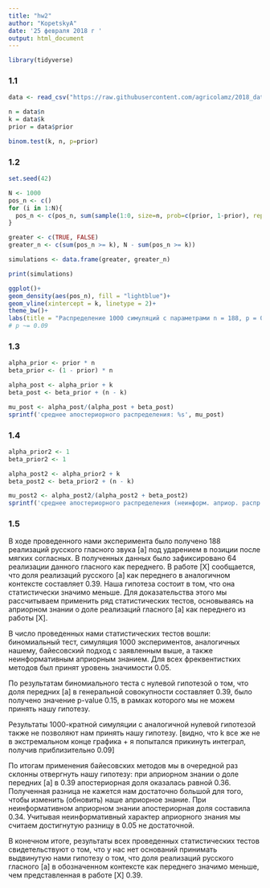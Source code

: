---
title: "hw2"
author: "KopetskyA"
date: '25 февраля 2018 г '
output: html_document
---

```{r}
library(tidyverse)
```


### 1.1

```{r}
data <- read_csv("https://raw.githubusercontent.com/agricolamz/2018_data_analysis_for_linguists/master/data/students/akv17/hw2_binomial/hw2_binomial.csv")

n = data$n
k = data$k
prior = data$prior

binom.test(k, n, p=prior)
```


### 1.2

```{r}
set.seed(42)

N <- 1000
pos_n <- c()
for (i in 1:N){
  pos_n <- c(pos_n, sum(sample(1:0, size=n, prob=c(prior, 1-prior), replace=TRUE)))
}

greater <- c(TRUE, FALSE)
greater_n <- c(sum(pos_n >= k), N - sum(pos_n >= k)) 

simulations <- data.frame(greater, greater_n)

print(simulations)

ggplot()+
geom_density(aes(pos_n), fill = "lightblue")+
geom_vline(xintercept = k, linetype = 2)+
theme_bw()+
labs(title = "Распределение 1000 симуляций с параметрами n = 188, p = 0.39")
# p ~= 0.09
```


### 1.3


```{r}
alpha_prior <- prior * n 
beta_prior <- (1 - prior) * n

alpha_post <- alpha_prior + k
beta_post <- beta_prior + (n - k)

mu_post <- alpha_post/(alpha_post + beta_post)
sprintf('среднее апостериорного распределения: %s', mu_post)
```


### 1.4


```{r}
alpha_prior2 <- 1 
beta_prior2 <- 1

alpha_post2 <- alpha_prior2 + k
beta_post2 <- beta_prior2 + (n - k)

mu_post2 <- alpha_post2/(alpha_post2 + beta_post2)
sprintf('среднее апостериорного распределения (неинформ. априор. распр.): %s', mu_post2)
```


### 1.5


В ходе проведенного нами эксперимента было получено 188 реализаций русского гласного звука [а] под ударением в позиции после мягких согласных. В полученных данных было зафиксировано 64 реализации данного гласного как переднего. В работе [X] сообщается, что доля реализаций русского [а] как переднего в аналогичном контексте составляет 0.39. Наша гипотеза состоит в том, что она статистически значимо меньше. Для доказательства этого мы рассчитываем применить ряд статистических тестов, основываясь на априорном знании о доле реализаций гласного [а] как переднего из работы [X].

В число проведенных нами статистических тестов вошли: биномиальный тест, симуляция 1000 экспериментов, аналогичных нашему, байесовский подход с заявленным выше, а также неинформативным априорным знанием. Для всех фреквентистких методов был принят уровень значимости 0.05.

По результатам биномиального теста с нулевой гипотезой о том, что доля передних [a] в генеральной совокупности составляет 0.39, было получено значение p-value 0.15, в рамках которого мы не можем принять нашу гипотезу.

Результаты 1000-кратной симуляции с аналогичной нулевой гипотезой также не позволяют нам принять нашу гипотезу. [видно, что k все же не в экстремальном конце графика + я попытался прикинуть интеграл, получив приблизительно 0.09]

По итогам применения байесовских методов мы в очередной раз склонны отвергнуть нашу гипотезу: при априорном знании о доле передних [а] в 0.39 апостериорная доля оказалась равной 0.36. Полученная разница не кажется нам достаточно большой для того, чтобы изменить (обновить) наше априорное знание. При неинформативном априорном знании апостериорная доля составила 0.34. Учитывая неинформативный характер априорного знания мы считаем достигнутую разницу в 0.05 не достаточной.

В конечном итоге, результаты всех проведенных статистических тестов свидетельствуют о том, что у нас нет оснований принимать выдвинутую нами гипотезу о том, что доля реализаций русского гласного [а] в обозначенном контексте как переднего значимо меньше, чем представленная в работе [X] 0.39.  








